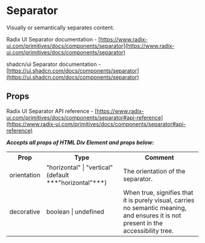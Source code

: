 

<Meta of={SeparatorStories} />

# Separator

Visually or semantically separates content.

Radix UI Separator documentation - [https://www.radix-ui.com/primitives/docs/components/separator](https://www.radix-ui.com/primitives/docs/components/separator)

shadcn/ui Separator documentation - [https://ui.shadcn.com/docs/components/separator](https://ui.shadcn.com/docs/components/separator)

<Canvas of={SeparatorStories.Demo} />

## Props

Radix UI Separator API reference - [https://www.radix-ui.com/primitives/docs/components/separator#api-reference](https://www.radix-ui.com/primitives/docs/components/separator#api-reference)

**_Accepts all props of HTML Div Element and props below:_**

<div>
    <table>
        <tr>
            <th>Prop</th>
            <th>Type</th>
            <th>Comment</th>
        </tr>
        <tr>
            <td>orientation</td>
            <td>"horizontal" | "vertical" (default ***"horizontal"***)</td>
            <td className="space-y-2 text-sm font-normal">The orientation of the separator.</td>
        </tr>
        <tr>
            <td>decorative</td>
            <td>boolean | undefined</td>
            <td className="space-y-2 text-sm font-normal">
                When true, signifies that it is purely visual, carries no semantic meaning, and ensures it is not
                present in the accessibility tree.
            </td>
        </tr>
    </table>
</div>
